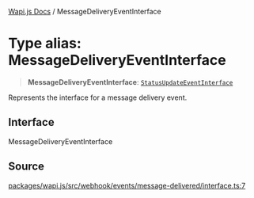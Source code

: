 [Wapi.js Docs](../README.mdx) / MessageDeliveryEventInterface

# Type alias: MessageDeliveryEventInterface

> **MessageDeliveryEventInterface**: [`StatusUpdateEventInterface`](../interfaces/StatusUpdateEventInterface.mdx)

Represents the interface for a message delivery event.

## Interface

MessageDeliveryEventInterface

## Source

[packages/wapi.js/src/webhook/events/message-delivered/interface.ts:7](https://github.com/sarthakjdev/wapi.js/blob/161a86b914b71fc7ac25ae9ad145786137f3f4f9/packages/wapi.js/src/webhook/events/message-delivered/interface.ts#L7)
